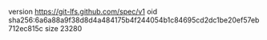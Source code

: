 version https://git-lfs.github.com/spec/v1
oid sha256:6a6a88a9f38d8d4a484175b4f244054b1c84695cd2dc1be20ef57eb712ec815c
size 23280
